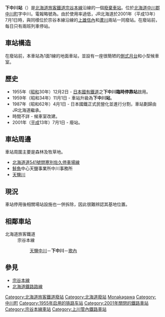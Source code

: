 {{noteTA
|T=zh-tw:下中川車站;zh-cn:下中川站;zh-hk:下中川站;
|1=zh-tw:下中川車站;zh-cn:下中川站;zh-hk:下中川站;
|2=zh-tw:天鹽中川車站;zh-hk:天鹽中川站;zh-cn:天鹽中川站;
|3=zh-tw:歌內車站;zh-hk:歌內站;zh-cn:歌內站;
}}

{{日本車站資訊
|公司色 = #CCC
|文字色 = #000
|站名 = 下中川站
|圖片 = 
|pxl = 
|圖片說明 = 
|日文原名 = 下中川
|平假名 = しもなかがわ
|羅馬拼音 = Shimo-Nakagawa
|副站名 = 
|前一站 = W64 [[天鹽中川站|天鹽中川]]
|前一站距離 = 3.9
|後一站距離 = 4.5
|後一站 = [[歌內站|歌內]] W65
|電報略號 = モカ
|車站編號 = 
|停站路線數 = 
|所屬公司 = [[File:JR_logo_(hokkaido).svg|23px]][[北海道旅客鐵道|北海道旅客鐵道]]（JR北海道）
|所屬路線 = {{Color|#954a35|■}}[[宗谷本線|宗谷本線]]
|距離 = 165.8
|起點站 = [[旭川站|旭川]]
|所在地 = [[北海道|北海道]][[中川郡_(上川綜合振興局)|中川郡]][[中川町|中川町]]字中川
|車站構造 = 地面車站
|月台配置 = 1面1線
|啟用年月日 = 1955年（[[昭和|昭和]]30年）12月2日
|廢站年月日 = 2001年（[[平成|平成]]13年）7月1日
|乘客人數 = 
|上下車人次 = 1
|統計年度 = 2000
|轉車 = 
|備註 = 因使用量過低而廢站
|全寬備註 = 
}}

'''下中川站'''（{{jpn|j=下中川駅|hg=しもなかがわえき|rm=Shimo-nakagawa eki|f=y}}）是[[北海道旅客鐵道|北海道旅客鐵道]][[宗谷本線|宗谷本線]]沿線的一個[[廢站|廢棄車站]]。位於[[北海道|北海道]][[中川郡_(上川綜合振興局)|中川郡]][[中川町|中川町]]字中川。電報略號為'''{{lang|ja|モカ}}'''。由於使用率過低，JR北海道於2001年（平成13年）7月1日時，與同樣位於宗谷本線沿線的[[上雄信內站|上雄信內]]和[[蘆川站_(北海道)|蘆川]]兩站一同廢站。在廢站前，每日只有兩班列車停站。

== 車站構造 ==
在廢站前，本車站為1面1線的地面車站，並設有一座很簡陋的[[側式月台|側式月台]]和小型候車室。

== 歷史 ==
*1955年（[[昭和|昭和]]30年）12月2日 - [[日本國有鐵道|日本國有鐵道]]之'''下中川臨時停靠站'''啟用。
*1959年（昭和34年）11月1日 - 車站升級為'''下中川站'''。
*1987年（昭和62年）4月1日 - 日本國鐵正式民營化並進行分割，車站劃歸由JR北海道繼承。
*時間不詳 - 候車室改建。
*2001年（[[平成|平成]]13年）7月1日 - 廢站。

== 車站周邊 ==
車站周圍主要是森林及牧草地。
* [[北海道道541號問寒別佐久停車場線|北海道道541號問寒別佐久停車場線]]
* [[鮭魚|鮭魚]]中心天鹽事業所中川事務所
* [[天鹽川|天鹽川]]

== 現況 ==
車站停用後相關場站設施也一併拆除，因此很難辨認其基地位置。

== 相鄰車站 ==
; 北海道旅客鐵道
: 宗谷本線
:: [[天鹽中川站|天鹽中川]]－'''下中川'''－[[歌內站|歌內]]

== 參見 ==
* [[宗谷本線|宗谷本線]]
* [[北海道鐵路路線|北海道鐵路路線]]

{{宗谷本線}}

{{DEFAULTSORT:Shimo-Nakagawa}}

[[Category:北海道旅客鐵道廢站|Category:北海道旅客鐵道廢站]]
[[Category:北海道廢站|Category:北海道廢站]]
[[Category:日本鐵路車站_Shi|Monakagawa]]
[[Category:中川町|Category:中川町]]
[[Category:1955年启用的铁路车站|Category:1955年启用的铁路车站]]
[[Category:2001年關閉的鐵路車站|Category:2001年關閉的鐵路車站]]
[[Category:宗谷本線車站|Category:宗谷本線車站]]
[[Category:上川管內鐵路車站|Category:上川管內鐵路車站]]